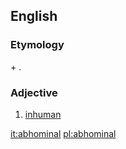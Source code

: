 ==English==

===Etymology===
{{etyl|la|en}} {{m|la|ab||away from}} + {{m|la|homo|hominis|man}}.

===Adjective===
{{en-adj}} {{term-context|obsolete|lang=en}}

# [[inhuman]]

[[it:abhominal]]
[[pl:abhominal]]